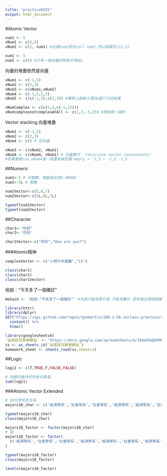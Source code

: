 ```yaml
---
title: "practice0325"
output: html_document
---
```



#Atomic Vector

```r
num1 <- 5
vNum1 <- c(2,5)
vNum2 <- c(2, num1) #右邊num1是在call num1 所以相當於c(2,5)
```

```r
num1 <- 5
num2 <- c(5) #只有一個向量的時候不用加c
```
向量的堆疊依然是向量
```r
vNum1 <- c(-1,5)
vNum2 <- c(2,3)
vNum3 <- c(vNum1,vNum2)
vNum4 <- c(-1,5,2,3)
vNum5 <- c(c(-1,5),c(2,3)) #實際上是輸入第26或27行的結果
```

```r
vNumComplex <- c(c(1,3,c(-5,23)))
vNumcomplexnotcomplexAtAll <- c(1,3,-5,23) #兩個是一樣的
```

Vector stacking 向量堆疊
```r
vNum1 <- c(-1,5)
vNum2 <- c(2,3)
vNum4 <- c() # 空向量
```

```r
vNum3 <- c(vNum2, vNum1)
vNum4 <- c(vNum4, vNum1) # 向量疊代 （recursive vector concatenate）
#如果重複run,vNum4會一直重新被定義:empty > -1,5 > -1,5,-1,5
```

##Numeric
```r
num1<-5 # 非整數，電腦會記成5.00000
num2<-5L # 整數

num1Vector<-c(5,6,7)
num2Vector<-c(5L,6L,7L)
```

```r
typeof(num1Vector)
typeof(num2Vector)
```

##Character

```r
char1<-"你好"
char2<-'你好'
```

```r
char1Vector<-c("你好","How are you?")
```

###Atomic精神
```r
complexVector <- c("小明今年歲數","15")
```

```r
class(char1)
class(char2)
class(char1Vector)
```

他說："今天多了一個確診"
```r
HeSaid <- '他說:"今天多了一個確診"' #外面只能用單引號 不能用雙引 否則會出現兩組雙引號
```
```r
library(httr)
library(dplyr)
GET("https://api.github.com/repos/tpemartin/108-2-56-inclass-practice/commits") %>%
  content() %>%
  View()
```

```r
library(googlesheets4)
`出席狀況表單網址` <- "https://docs.google.com/spreadsheets/d/1EAG49qDKPWWi0ebkVr29TLrvVnoBPfkvxYY-J3xLAHY/edit#gid=458686645" # 缺乏定義值
ss <- as_sheets_id(`出席狀況表單網址`)
homework_sheet <- sheets_read(ss,sheet=1)
```

##Logic

```r
logi1 <- c(T,TRUE,F,FALSE,FALSE)
```

```r
# 加總向量內的所有元素值。
sum(logi1)
```

###Atomic Vector Extended

```r
# 10位學生的主系
majors10_char <- c('經濟學系','社會學系','社會學系','經濟學系','經濟學系','社會學系','經濟學系','經濟學系','經濟學系','社會學系')

typeof(majors10_char)
class(majors10_char)
```

```r
majors10_factor <- factor(majors10_char)
# 或
majors10_factor <- factor(
  c('經濟學系','社會學系','社會學系','經濟學系','經濟學系','社會學系','經濟學系','經濟學系','經濟學系','社會學系')
)

typeof(majors10_factor)
class(majors10_factor)
```

```r
levels(majors10_factor)
```






